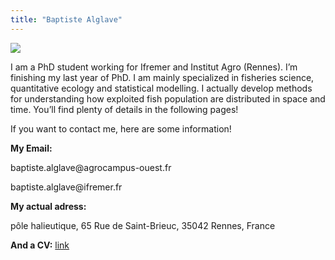 ```yaml
---
title: "Baptiste Alglave"
---
```


![](ressource/images/baptiste_alglave.jpg)

I am a PhD student working for Ifremer and Institut Agro (Rennes). I'm finishing my last year of PhD. I am mainly specialized in fisheries science, quantitative ecology and statistical modelling. I actually develop methods for understanding how exploited fish population are distributed in space and time. You'll find plenty of details in the following pages!

If you want to contact me, here are some information!

**My Email:**

baptiste.alglave@agrocampus-ouest.fr

baptiste.alglave@ifremer.fr

**My actual adress:**

pôle halieutique, 65 Rue de Saint-Brieuc, 35042 Rennes, France

**And a CV:** <a href=ressource/pdf/cv_baptiste_alglave.pdf>link</a>